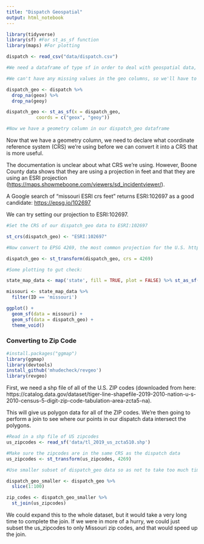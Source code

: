 ```yaml
---
title: "Dispatch Geospatial"
output: html_notebook
---
```


```r
library(tidyverse)
library(sf) #For st_as_sf function
library(maps) #For plotting
```

```r
dispatch <- read_csv("data/dispatch.csv")
```

```r

#We need a dataframe of type sf in order to deal with geospatial data, so we'll need to convert dispatch.

#We can't have any missing values in the geo columns, so we'll have to remove them

dispatch_geo <- dispatch %>%
  drop_na(geox) %>%
  drop_na(geoy)

dispatch_geo <- st_as_sf(x = dispatch_geo,                         
           coords = c("geox", "geoy"))

#Now we have a geometry column in our dispatch_geo dataframe

```

Now that we have a geometry column, we need to declare what coordinate reference system (CRS) we're using before we can convert it into a CRS that is more useful.

The documentation is unclear about what CRS we're using. However, Boone County data shows that they are using a projection in feet and that they are using an ESRI projection (<https://maps.showmeboone.com/viewers/sd_incidentviewer/>).

A Google search of "missouri ESRI crs feet" returns ESRI:102697 as a good candidate: <https://epsg.io/102697>

We can try setting our projection to ESRI:102697.

```r
#Set the CRS of our dispatch_geo data to ESRI:102697

st_crs(dispatch_geo) <- "ESRI:102697"

```

```r
#Now convert to EPSG 4269, the most common projection for the U.S. https://epsg.io/4269 used for degrees

dispatch_geo <- st_transform(dispatch_geo, crs = 4269)

```

```r

#Some plotting to gut check: 

state_map_data <- map('state', fill = TRUE, plot = FALSE) %>% st_as_sf()

missouri <- state_map_data %>% 
  filter(ID == 'missouri')

ggplot() +
  geom_sf(data = missouri) +
  geom_sf(data = dispatch_geo) +
  theme_void()

```

### Converting to Zip Code

```r

#install.packages("ggmap")
library(ggmap)
library(devtools)
install_github('mhudecheck/revgeo')
library(revgeo)

```

First, we need a shp file of all of the U.S. ZIP codes (downloaded from here: https://catalog.data.gov/dataset/tiger-line-shapefile-2019-2010-nation-u-s-2010-census-5-digit-zip-code-tabulation-area-zcta5-na). 

This will give us polygon data for all of the ZIP codes. We're then going to perform a join to see where our points in our dispatch data intersect the polygons.

```r

#Read in a shp file of US zipcodes 
us_zipcodes <- read_sf('data/tl_2019_us_zcta510.shp')

#Make sure the zipcodes are in the same CRS as the dispatch data
us_zipcodes <- st_transform(us_zipcodes, 4269)

#Use smaller subset of dispatch_geo data so as not to take too much time/computing power

dispatch_geo_smaller <- dispatch_geo %>%
  slice(1:100) 

zip_codes <- dispatch_geo_smaller %>%
  st_join(us_zipcodes)

```

We could expand this to the whole dataset, but it would take a very long time to complete the join. If we were in more of a hurry, we could just subset the us_zipcodes to only Missouri zip codes, and that would speed up the join.


